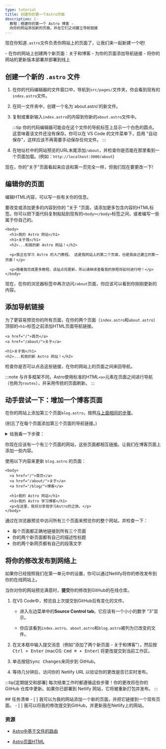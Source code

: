 ```yaml
---
type: tutorial
title: 创建你的第一个Astro页面
description: |-
  教程：搭建你的第一个 Astro 博客 -
  向你的网站添加新的页面，并在它们之间建立导航链接
---
```



现在你知道`.astro`文件负责你网站上的页面了，让我们来一起新建一个吧!

<PreCheck>
  - 在你的网站上创建两个新页面：关于和博客
  - 为你的页面添加导航链接
  - 将你的网站的更新版本部署并部署到线上
</PreCheck>

## 创建一个新的 `.astro` 文件

1. 在你的代码编辑器的文件窗口中，导航到`src/pages/`文件夹，你会看到现有的`index.astro`文件。

2. 在同一文件夹中，创建一个名为`about.astro'的新文件。

3. 复制或重新输入`index.astro`的内容到你新的`about.astro`文件中。

    :::tip
    你的代码编辑器可能会在这个文件的导航标签上显示一个白色的圆点。这意味着该文件还没有保存。你可以在 VS Code 的文件菜单下，启用 "自动保存"，这样应该不再需要手动保存任何文件。
    :::

4. 在地址栏中的网站预览的URL末尾添加`/about`，并检查你是否能在那里看到一个页面加载。(例如：`http://localhost:3000/about`)

现在，你的"关于"页面看起来应该和第一页完全一样，但我们现在要更改一下!

## 编辑你的页面

编辑HTML内容，可以写一些有关你的信息。

要改变或添加更多的内容到你的 "关于 "页面，请添加更多包含内容的HTML标签。你可以把下面代码复制粘贴到现有的`<body></body>`标签之间，或者编写一些属于你自己的。

```astro title="src/pages/about.astro" ins={3-8} del={2}
<body>
  <h1>我的 Astro 网站</h1>
  <h1>关于我</h1>
  <h2>...和我的新 Astro 网站！</h2>

  <p>我正在学习 Astro 的入门教程。 这是我网站上的第二个页面，也是我自己建立的第一页面！</p>

  <p>随着我完成更多教程，该站点将更新，所以请继续查看我的旅程将如何进行吧！</p>
</body>
```

现在，在你的浏览器标签中再次访问`/about`页面，你应该可以看到你刚刚更新的内容。

## 添加导航链接

为了更容易预览你的所有页面，在你的两个页面（`index.astro`和`about.astro`）顶部的`<h1>`标签之前添加HTML页面导航链接。

```astro title="src/pages/about.astro" ins={1-2}
<a href="/">首页</a>
<a href="/about/">关于</a>

<h1>关于我</h1>
<h2>...和我的新 Astro 网站！</h2>
```

检查你是否可以点击这些链接，在你的网站上的页面之间来回导航。

:::note
与许多框架不同，Astro使用标准的HTML`<a>`元素在页面之间进行导航（也称为`routes`），并采用传统的页面刷新。
:::

<Box icon="puzzle-piece">

## 动手尝试一下：增加一个博客页面

在你的网站上添加第三个页面`blog.astro`，按照[与上面相同的步骤](#create-a-new-astro-file)。

(别忘了在每个页面添加第三个页面的导航链接。)

<details>
<summary>给我看一下步骤：</summary>
1. 在`src/pages/blog.astro`创建一个新文件。
2. 复制`index.astro`的全部内容并将其粘贴到`blog.astro`。
3. 在每个页面的顶部[添加第三个页面的导航链接](#add-navigation-links)：

```astro title="src/pages/index.astro" ins={4}
<body>
  <a href="/">首页</a>
  <a href="/about/">关于</a>
  <a href="/blog/">博客</a>

  <h1>我的 Astro 网站</h1>
</body>
```
</details>
</Box>

你现在应该有一个有三个页面的网站，这些页面都相互链接。让我们在博客页面上添加一些内容。

使用以下内容来更新 `blog.astro` 的页面：
```astro astro title="src/pages/blog.astro" ins={7-8} del={6}
<body>
  <a href="/">首页</a>
  <a href="/about/">关于</a>
  <a href="/blog/">博客</a>

  <h1>我的 Astro 网站</h1>
  <h1>我的 Astro 学习博客</h1>
  <p>在这里，我将分享我学习Astro的之旅。</p>
</body>
```

通过在浏览器预览中访问所有三个页面来预览你的整个网站，并检查一下：
- 每个页面都正确地链接到所有三个页面
- 你的两个新页面都有自己的描述性标题 
- 你的两个新网页都有自己的段落文字

## 将你的修改发布到网络上
如果你已经按照我们在第一单元中的设置，你可以通过Netlify将你的修改发布到你的在线网站上。

当你对你的网站预览满意时，**提交**你的修改到GitHub的在线仓库。

1. 在VS Code中，预览自上次提交到GitHub后有变化的文件。

    - 进入左边菜单中的**Source Control tab**。它应该有一个小小的数字 "3"显示。

    - 你应该看到`index.astro`、`about.astro`和`blog.astro`被列为已改变的文件。

2. 在文本框中输入提交消息（例如“添加了两个新页面 - 关于和博客”），然后按 <kbd>Ctrl + Enter</kbd> (macOS: <kbd>Cmd ⌘ + Enter</kbd>) 将更改提交到当前工作区。

3. 单击按钮<kbd>Sync Changes</kbd>来同步到 GitHub。

4. 等待几分钟后，访问你的 Netlify URL 以验证你的更改是否已实时发布。

:::tip[定期提交和部署]
每次结束工作时都遵循这些步骤！你的更改将在你的 GitHub 仓库中更新。如果你已部署到 Netlify 网站，它将被重新打包并发布。
:::

<Box icon="check-list">
## 任务清单

<Checklist>
- [ ] 我可以为我的网站添加一个新的页面，并把它链接到一个现有页面。
- [ ] 我可以将我的修改提交到GitHub，并更新我在Netlify上的网站。
</Checklist>
</Box>

### 资源

- [Astro中基于文件的路由](/cn/core-concepts/astro-pages/#file-based-routing)

- [Astro页面HTML](/cn/core-concepts/astro-pages/#astro-pages)
